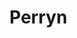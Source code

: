 
# Perryn

<ProjectDetails
  region="Riverlands"
  house="House Perryn"
  type="Castle"
  status="Not Started"
  warp="/warp perryn"
  projectLead=""
  dateStarted="Invalid Date"
  dateCompleted="Invalid Date"
/>
